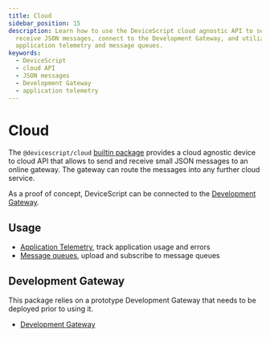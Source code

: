 ```yaml
---
title: Cloud
sidebar_position: 15
description: Learn how to use the DeviceScript cloud agnostic API to send and
  receive JSON messages, connect to the Development Gateway, and utilize
  application telemetry and message queues.
keywords:
  - DeviceScript
  - cloud API
  - JSON messages
  - Development Gateway
  - application telemetry
---
```

# Cloud

The `@devicescript/cloud` [builtin package](/developer/packages) provides a cloud agnostic device to cloud API
that allows to send and receive small JSON messages to an online gateway.
The gateway can route the messages into any further cloud service.

As a proof of concept, DeviceScript can be connected to the [Development Gateway](/developer/cloud/gateway).

## Usage

-   [Application Telemetry](cloud/telemetry), track application usage and errors
-   [Message queues](cloud/messages), upload and subscribe to message queues

## Development Gateway

This package relies on a prototype Development Gateway that needs to be deployed prior to using it.

-   [Development Gateway](cloud/gateway)
